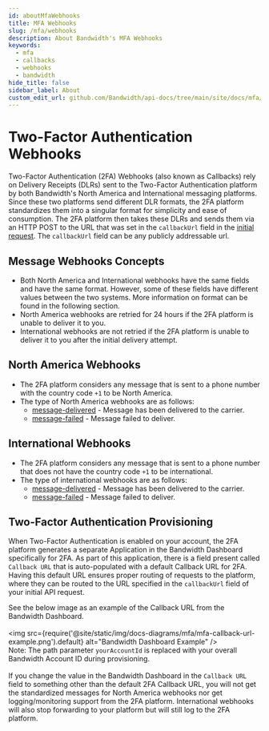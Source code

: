 ```yaml
---
id: aboutMfaWebhooks
title: MFA Webhooks
slug: /mfa/webhooks
description: About Bandwidth's MFA Webhooks
keywords:
  - mfa
  - callbacks
  - webhooks
  - bandwidth
hide_title: false
sidebar_label: About
custom_edit_url: github.com/Bandwidth/api-docs/tree/main/site/docs/mfa/webhooks/about.mdx
---
```

# Two-Factor Authentication Webhooks
Two-Factor Authentication (2FA) Webhooks (also known as Callbacks) rely on Delivery Receipts (DLRs) sent to the Two-Factor Authentication platform by both Bandwidth's North America and International messaging platforms. Since these two platforms send different DLR formats, the 2FA platform standardizes them into a singular format for simplicity and ease of consumption. The 2FA platform then takes these DLRs and sends them via an HTTP POST to the URL that was set in the `callbackUrl` field in the [initial request](../../messaging/quickStart.mdx#configuring-callback-urls). The `callbackUrl` field can be any publicly addressable url.

## Message Webhooks Concepts
- Both North America and International webhooks have the same fields and have the same format. However, some of these fields have different values between the two systems. More information on format can be found in the following section.
- North America webhooks are retried for 24 hours if the 2FA platform is unable to deliver it to you.
- International webhooks are not retried if the 2FA platform is unable to deliver it to you after the initial delivery attempt.

## North America Webhooks
- The 2FA platform considers any message that is sent to a phone number with the country code `+1` to be North America.
- The type of North America webhooks are as follows:
  - [message-delivered](./northAmerica/messageDelivered.mdx) - Message has been delivered to the carrier.
  - [message-failed](./northAmerica/messageFailed.mdx) - Message failed to deliver.

## International Webhooks
- The 2FA platform considers any message that is sent to a phone number that does not have the country code `+1` to be international.
- The type of international webhooks are as follows:
  - [message-delivered](./international/messageDelivered.mdx) - Message has been delivered to the carrier.
  - [message-failed](./international/messageFailed.mdx) - Message failed to deliver.

## Two-Factor Authentication Provisioning
When Two-Factor Authentication is enabled on your account, the 2FA platform generates a separate Application in the Bandwidth Dashboard specifically for 2FA. As part of this application, there is a field present called `Callback URL` that is auto-populated with a default Callback URL for 2FA. Having this default URL ensures proper routing of requests to the platform, where they can be routed to the URL specified in the `callbackUrl` field of your initial API request.

See the below image as an example of the Callback URL from the Bandwidth Dashboard.<br/>
<br/>
<img
  src={require('@site/static/img/docs-diagrams/mfa/mfa-callback-url-example.png').default}
  alt="Bandwidth Dashboard Example"
/>
<br/>
Note: The path parameter `yourAccountId` is replaced with your overall Bandwidth Account ID during provisioning.
<br/>
<br/>
If you change the value in the Bandwidth Dashboard in the `Callback URL` field to something other than the default 2FA Callback URL, you will not get the standardized messages for North America webhooks nor get logging/monitoring support from the 2FA platform. International webhooks will also stop forwarding to your platform but will still log to the 2FA platform.
<br/>